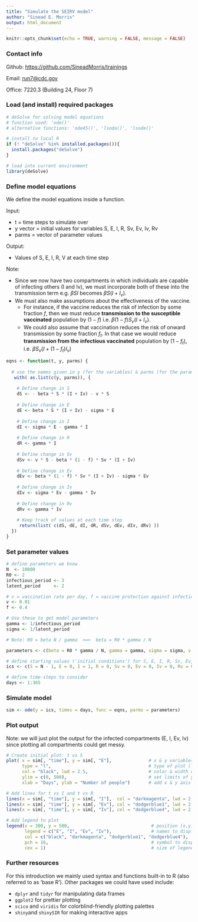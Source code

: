 ```yaml
---
title: "Simulate the SEIRV model"
author: "Sinead E. Morris"
output: html_document
---
```


```r
knitr::opts_chunk$set(echo = TRUE, warning = FALSE, message = FALSE)
```

### Contact info

Github: <https://github.com/SineadMorris/trainings>

Email: [run7\@cdc.gov](mailto:run7@cdc.gov){.email}

Office: 7220.3 (Building 24, Floor 7)

### Load (and install) required packages

```r
# deSolve for solving model equations
# function used: 'ode()' 
# alternative functions: 'ode45()', 'lsoda()', 'lsode()'

# install to local R
if (! "deSolve" %in% installed.packages()){
  install.packages("deSolve")
}

# load into current environment
library(deSolve)
```

### Define model equations

We define the model equations inside a function.

Input:

-   t = time steps to simulate over
-   y vector = initial values for variables S, E, I, R, Sv, Ev, Iv, Rv
-   parms = vector of parameter values

Output:

-   Values of S, E, I, R, V at each time step

Note:

-   Since we now have two compartments in which individuals are capable of infecting others (I and Iv), we must incorporate both of these into the transmission term e.g. $\beta S I$ becomes $\beta S (I + I_v)$.
-   We must also make assumptions about the effectiveness of the vaccine.
    -   For instance, if the vaccine reduces the risk of infection by some fraction $f$, then we must reduce **transmission to the susceptible vaccinated** population by $(1 - f)$ i.e. $\beta (1 - f)  S_v (I + I_v)$.
    -   We could also assume that vaccination reduces the risk of onward transmission by some fraction $f_t$. In that case we would reduce **transmission from the infectious vaccinated** population by $(1 - f_t)$, i.e. $\beta S_v (I + (1 - f_t) I_v)$

```r
eqns <- function(t, y, parms) {
  
  # use the names given in y (for the variables) & parms (for the parameters)
   with( as.list(c(y, parms)), {
    
    # Define change in S
    dS <- - beta * S * (I + Iv) - v * S
    
    # Define change in E
    dE <- beta * S * (I + Iv) - sigma * E
    
    # Define change in I
    dI <- sigma * E - gamma * I
    
    # Define change in R
    dR <- gamma * I
    
    # Define change in Sv
    dSv <- v * S - beta * (1 - f) * Sv * (I + Iv)
    
    # Define change in Ev
    dEv <- beta * (1 - f) * Sv * (I + Iv) - sigma * Ev
    
    # Define change in Iv
    dIv <- sigma * Ev - gamma * Iv
    
    # Define change in Rv
    dRv <- gamma * Iv
    
    # Keep track of values at each time step
     return(list( c(dS, dE, dI, dR, dSv, dEv, dIv, dRv) ))
  })
}
```

### Set parameter values

```r
# define parameters we know
N  <- 10000
R0 <- 2
infectious_period <- 3
latent_period     <- 2

# v = vaccination rate per day, f = vaccine protection against infection
v <- 0.01
f <- 0.4

# Use these to get model parameters
gamma <- 1/infectious_period
sigma <- 1/latent_period

# Note: R0 = beta N / gamma  <=>  beta = R0 * gamma / N

parameters <- c(beta = R0 * gamma / N, gamma = gamma, sigma = sigma, v = v, f = f)

# define starting values ('initial conditions') for S, E, I, R, Sv, Ev, Iv, Rv
ics <- c(S = N - 1, E = 0, I = 1, R = 0, Sv = 0, Ev = 0, Iv = 0, Rv = 0)

# define time-steps to consider
days <- 1:365
```

### Simulate model

```r
sim <- ode(y = ics, times = days, func = eqns, parms = parameters)
```

### Plot output

Note: we will just plot the output for the infected compartments (E, I, Ev, Iv) since plotting all compartments could get messy.

```r
# Create initial plot: t vs S
plot( x = sim[, "time"], y = sim[, "E"],              # x & y variables to plot
      type = "l",                                     # type of plot (l = line) 
      col = "black", lwd = 2.5,                       # color & width of line
      ylim = c(0, 500),                               # set limits of y-axis 
      xlab = "Days", ylab = "Number of people")       # add x & y axis labels

# Add lines for t vs I and t vs R
lines(x = sim[, "time"], y = sim[, "I"],  col = "darkmagenta", lwd = 2.5)
lines(x = sim[, "time"], y = sim[, "Ev"], col = "dodgerblue1", lwd = 2.5)
lines(x = sim[, "time"], y = sim[, "Iv"], col = "dodgerblue4", lwd = 2.5)

# Add legend to plot
legend(x = 300, y = 500,                               # position (x,y) = top-left corner                
       legend = c("E", "I", "Ev", "Iv"),               # names to display for variables
       col = c("black", "darkmagenta", "dodgerblue1", "dodgerblue4"),   
       pch = 16,                                       # symbol to display (16 = circle)
       cex = 1)                                        # size of legend
```

### Further resources

For this introduction we mainly used syntax and functions built-in to R (also referred to as 'base R'). Other packages we could have used include:

-   `dplyr` and `tidyr` for manipulating data frames
-   `ggplot2` for prettier plotting
-   `scico` and `viridis` for colorblind-friendly plotting palettes
-   `shiny`and `shinySIR` for making interactive apps
